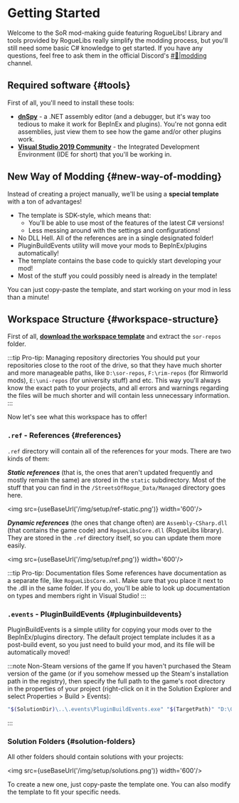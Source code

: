 # Getting Started

Welcome to the SoR mod-making guide featuring RogueLibs! Library and tools provided by RogueLibs really simplify the modding process, but you'll still need some basic C# knowledge to get started. If you have any questions, feel free to ask them in the official Discord's [#🔧|modding](https://discord.gg/m3zuHSwQw2) channel.


## Required software {#tools}

First of all, you'll need to install these tools:
- **[dnSpy](https://github.com/dnSpy/dnSpy/releases/latest)** - a .NET assembly editor (and a debugger, but it's way too tedious to make it work for BepInEx and plugins). You're not gonna edit assemblies, just view them to see how the game and/or other plugins work.
- **[Visual Studio 2019 Community](https://visualstudio.microsoft.com/downloads/)** - the Integrated Development Environment (IDE for short) that you'll be working in.

## New Way of Modding {#new-way-of-modding}

Instead of creating a project manually, we'll be using a **special template** with a ton of advantages!

- The template is SDK-style, which means that:
  - You'll be able to use most of the features of the latest C# versions!
  - Less messing around with the settings and configurations!
- No DLL Hell. All of the references are in a single designated folder!
- PluginBuildEvents utility will move your mods to BepInEx/plugins automatically!
- The template contains the base code to quickly start developing your mod!
- Most of the stuff you could possibly need is already in the template!

You can just copy-paste the template, and start working on your mod in less than a minute!

## Workspace Structure {#workspace-structure}

First of all, **[download the workspace template](https://drive.google.com/file/d/1d1FH0Gh7egp7Z4QugsCF4aCE4-NgWD1X/view?usp=sharing)** and extract the `sor-repos` folder.

:::tip Pro-tip: Managing repository directories
You should put your repositories close to the root of the drive, so that they have much shorter and more manageable paths, like `D:\sor-repos`, `F:\rim-repos` (for Rimworld mods), `E:\uni-repos` (for university stuff) and etc. This way you'll always know the exact path to your projects, and all errors and warnings regarding the files will be much shorter and will contain less unnecessary information.
:::

Now let's see what this workspace has to offer!

### `.ref` - References {#references}

`.ref` directory will contain all of the references for your mods. There are two kinds of them:

***Static references*** (that is, the ones that aren't updated frequently and mostly remain the same) are stored in the `static` subdirectory. Most of the stuff that you can find in the `/StreetsOfRogue_Data/Managed` directory goes here.

<img src={useBaseUrl('/img/setup/ref-static.png')} width='600'/>

***Dynamic references*** (the ones that change often) are `Assembly-CSharp.dll` (that contains the game code) and `RogueLibsCore.dll` (RogueLibs library). They are stored in the `.ref` directory itself, so you can update them more easily.

<img src={useBaseUrl('/img/setup/ref.png')} width='600'/>

:::tip Pro-tip: Documentation files
Some references have documentation as a separate file, like `RogueLibsCore.xml`. Make sure that you place it next to the .dll in the same folder. If you do, you'll be able to look up documentation on types and members right in Visual Studio!
:::

### `.events` - PluginBuildEvents {#pluginbuildevents}

PluginBuildEvents is a simple utility for copying your mods over to the BepInEx/plugins directory. The default project template includes it as a post-build event, so you just need to build your mod, and its file will be automatically moved!

:::note Non-Steam versions of the game
If you haven't purchased the Steam version of the game (or if you somehow messed up the Steam's installation path in the registry), then specify the full path to the game's root directory in the properties of your project (right-click on it in the Solution Explorer and select Properties > Build > Events):
```sh
"$(SolutionDir)\..\.events\PluginBuildEvents.exe" "$(TargetPath)" "D:\Games\Streets of Rogue"
```
:::

### Solution Folders {#solution-folders}

All other folders should contain solutions with your projects:

<img src={useBaseUrl('/img/setup/solutions.png')} width='600'/>

To create a new one, just copy-paste the template one. You can also modify the template to fit your specific needs.
